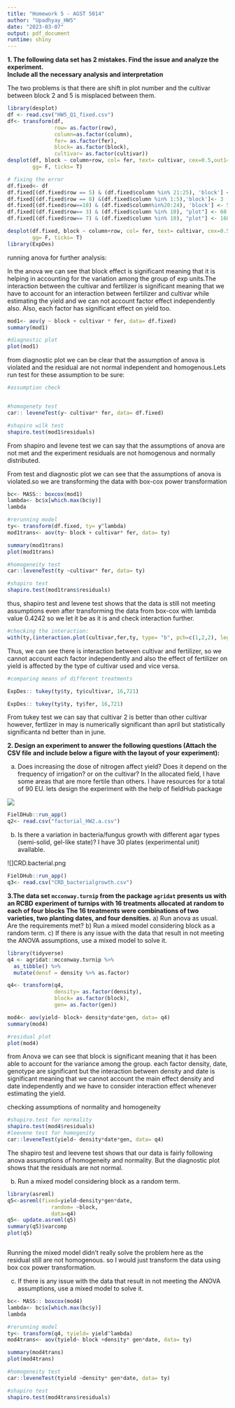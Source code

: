 ```yaml
---
title: "Homework 5 - AGST 5014"
author: "Upadhyay_HW5"
date: "2023-03-07"
output: pdf_document
runtime: shiny
---
```



__1.	The following data set has 2 mistakes. Find the issue and analyze the experiment.__  
__Include all the necessary analysis and interpretation__

The two problems is that there are shift in plot number and the cultivar 
between block 2 and 5 is misplaced between them.
```r
library(desplot)
df <- read.csv("HW5_Q1_fixed.csv")
df<- transform(df, 
               row= as.factor(row),
               column=as.factor(column),
               fer= as.factor(fer),
               block= as.factor(block),
               cultivar= as.factor(cultivar))
desplot(df, block ~ column+row, col= fer, text= cultivar, cex=0.5,out1= block,
        gg= F, ticks= T)

# fixing the error 
df.fixed<- df
df.fixed[(df.fixed$row == 5) & (df.fixed$column %in% 21:25), 'block'] <- 3
df.fixed[(df.fixed$row == 8) &(df.fixed$column %in% 1:5),'block']<- 3
df.fixed[(df.fixed$row==10) & (df.fixed$column%in%20:24), 'block'] <- 5
df.fixed[(df.fixed$row== 3) & (df.fixed$column %in% 10), "plot"] <- 60
df.fixed[(df.fixed$row== 7) & (df.fixed$column %in% 10), "plot"] <- 160

desplot(df.fixed, block ~ column+row, col= fer, text= cultivar, cex=0.5,out1= block,
        gg= F, ticks= T)
library(ExpDes)
```

running anova for further analysis:

In the anova we can see that block effect is significant meaning that it is 
helping in accounting for the variation among the group of exp units.The interaction between the cultivar and fertilizer is significant meaning that we have to account for an interaction between fertilizer and cultivar while estimating the yield and we can not account factor effect independently also. Also, each factor has significant effect on yield too.
```r
mod1<- aov(y ~ block + cultivar * fer, data= df.fixed)
summary(mod1)

#diagnostic plot
plot(mod1)
```
 from diagnostic plot we can be clear that the assumption of anova is violated and the residual are not normal independent and homogenous.Lets run test for these assumption to be sure:

```r
#assumption check


#homogenety test
car:: leveneTest(y~ cultivar* fer, data= df.fixed)

#shapiro wilk test
shapiro.test(mod1$residuals)

```
From shapiro and levene test we can say that the assumptions of anova are not met and the experiment residuals are not homogenous and normally distributed.






From test and diagnostic plot we can see that the assumptions of anova is violated.so we are transforming the data with box-cox power transformation
```r
bc<- MASS:: boxcox(mod1)
lambda<- bc$x[which.max(bc$y)]
lambda

#rerunning model
ty<- transform(df.fixed, ty= y^lambda)
mod1trans<- aov(ty~ block + cultivar* fer, data= ty)

summary(mod1trans)
plot(mod1trans)

#homogeneity test
car::leveneTest(ty ~cultivar* fer, data= ty)

#shapiro test
shapiro.test(mod1trans$residuals)

```
 thus, shapiro test and levene test shows that the data is still not meeting assumptions even after transforming the data from box-cox with lambda value 0.4242 so we let it be as it is and check interaction further.



```r
#checking the interaction:
with(ty,(interaction.plot(cultivar,fer,ty, type= "b", pch=c(1,2,2), leg.bty="o",main="interaction plot: fer vs cultivar", xlab="cultivar", ylab= "ty")))


```
 Thus, we can see there is interaction between cultivar and fertilizer, so we cannot account each factor independently and also the effect of fertilizer on yield is affected by the type of cultivar used and vice versa.

```r
#comparing means of different treatments

ExpDes:: tukey(ty$ty, ty$cultivar, 16,721)

ExpDes:: tukey(ty$ty, ty$fer, 16,721)
```
 From tukey test we can say that cultivar 2 is better than other cultivar however, fertlizer in may is numerically significant than april but statistically significanta nd better than in june.

__2.	Design an experiment to answer the following questions (Attach the CSV file__
__and include below a figure with the layout of your experiment):__  

a) Does increasing the dose of nitrogen affect yield? Does it depend on the 
frequency of irrigation? or on the cultivar? In the allocated field, I have some areas
that are more fertile than others. I have resources for a total of 90 EU. 
lets design the experiment with the help of fieldHub package


![](factorial.png)
```r
FielDHub::run_app()
q2<- read.csv("factorial_HW2.a.csv")

```


b) Is there a variation in bacteria/fungus growth with different agar types 
(semi-solid, gel-like state)? I have 30 plates (experimental unit) available.

![]CRD.bacterial.png
```r
FielDHub::run_app()
q3<- read.csv("CRD_bacterialgrowth.csv")
```


__3.The data set `mcconway.turnip` from the package `agridat` presents us with an RCBD__
__experiment of turnips with 16 treatments allocated at random to each of four blocks __
__The 16 treatments were combinations of two varieties, two planting dates, and four densities.__
a) Run anova as usual. Are the requirements met?
b) Run a mixed model considering block as a random term. 
c) If there is any issue with the data that result in not meeting the ANOVA 
assumptions, use a mixed model to solve it.

```r
library(tidyverse)
q4 <- agridat::mcconway.turnip %>%
  as_tibble() %>%
  mutate(densf = density %>% as.factor)

q4<- transform(q4, 
               density= as.factor(density),
               block= as.factor(block),
               gen= as.factor(gen))

mod4<- aov(yield~ block+ density*date*gen, data= q4)
summary(mod4)

#residual plot
plot(mod4)
```
from Anova we can see that block is significant meaning that it has been able to account for the variance among the group. each factor density, date, genotype are significant but the interaction between density and date is significant meaning that we cannot account the main effect density and date independently and we have to consider interaction effect whenever estimating the yield.






checking assumptions of normality and homogeneity
```r
#shapiro.test for normality 
shapiro.test(mod4$residuals)
#leevene test for homogenity
car::leveneTest(yield~ density*date*gen, data= q4)

```
The shapiro test and leevene test shows that our data is fairly following anova assumptions of homogeneity and normality. But the diagnostic plot shows that the residuals are not normal.



b) Run a mixed model considering block as a random term. 

```r
library(asreml)
q5<-asreml(fixed=yield~density*gen*date,
              random= ~block,
              data=q4)
q5<- update.asreml(q5)
summary(q5)$varcomp
plot(q5)



```

Running the mixed model didn't really solve the problem here as the residual still are not homogenous. so I would just transform the data using box cox power transformation.


c. If there is any issue with the data that result in not meeting the ANOVA 
assumptions, use a mixed model to solve it.
```r
bc<- MASS:: boxcox(mod4)
lambda<- bc$x[which.max(bc$y)]
lambda

#rerunning model
ty<- transform(q4, tyield= yield^lambda)
mod4trans<- aov(tyield~ block +density* gen*date, data= ty)

summary(mod4trans)
plot(mod4trans)

#homogeneity test
car::leveneTest(tyield ~density* gen*date, data= ty)

#shapiro test
shapiro.test(mod4trans$residuals)


```

